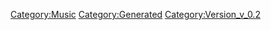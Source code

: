 {{Music
 |Name=未来はオンナのためにある
 |ID=118
 |Cov=119
 |Cd=30
 |Nam=113
 |Div=113
 |Ma=3
 |SerieId=1
 |SerieLogoId=1
 |WavId=119
 |VariationId=0
 |Dsc=113
 |Strt=10
 |ValkyrieBattle=1
 |ValkyrieIntro=1
 |ValkyrieIntroSky=1
 |DivaSolo=1
 |DivaMulti=5
 |Exp=3
 |OfficialName=未来はオンナのためにある
 |VocalName=ワルキューレ　美雲ΔJUNNA　フレイアΔ鈴木みのり<br />カナメΔ安野希世乃　レイナΔ東山奈央　マキナΔ西田望見
 |Description=作品：劇場版マクロスΔ 絶対LIVE!!!!!!<br /><br />歌手：ワルキューレ<br />　　　美雲ΔJUNNA　フレイアΔ鈴木みのり<br />　　　カナメΔ安野希世乃　レイナΔ東山奈央<br />　　　マキナΔ西田望見<br /><br />作詞：岩里祐穂<br />作曲：齋藤大
 |StoryTitle=
 |StoryDesc=
 |BuyURL=https://recochoku.jp/song/S1009147844/single?ds=1013650104
 |BannerId=0
 |AnmStoreURL=
}}
[[Category:Music]]
[[Category:Generated]]
[[Category:Version_v_0.2]]
